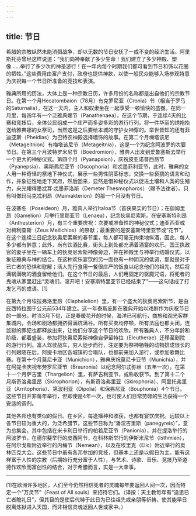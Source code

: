 ```yaml
---
---
---
```

title: 节日
---




希腊的宗教纵然未能消弭战争，却以无数的节日安抚了一成不变的经济生活。阿里斯托芬曾经这样说道：“我们向神奉献了多少生命！我们建立了多少神殿、塑像……举行了多少次的神圣游行！在一年内每个时期我们都可看到节日和饰以花圈的牺牲。”这些费用由富户支付，政府也提供神款，以使一般民众能够入场参观特意为庆祝每一个节日所准备的竞技和表演。

雅典所用的历法，大体上是一种宗教日历，许多月份的名称都是出自他们的宗教节日。在第一个月Hecatombaion（78月）有克罗尼亚（Cronia）节（相当于罗马的Saturnalia），在这一天内，主人和奴隶坐在一起享受一顿愉快的盛餐。在同一月里，每四年有一个泛雅典娜节（Panathenaea），在这个节期，于连续4天的比赛和竞技后，全体公民组成一个庄严而多姿多彩的游行行列，将一件华丽的绣袍抬送给雅典娜的女祭司，当然这是之后要给本城的守护女神穿的。举世皆知的还有菲迪亚斯（Pheidias）为巴特农神殿选择墙饰的故事。在第二个月梅塔该尼（Metageitnion）有梅塔该尼节（Metageitnia），这是一个为纪念阿波罗的次要节日。在第三个月波特罗米尼节（Boedromion），雅典人出发到爱鲁塞斯去举行一个更大的神秘仪式。第四个月（Pyanapsion），庆祝皮亚诺普西昂节（Pyanepsia）、奥斯弗尼亚节（Oscophoria）和忒墨菲利亚节，此时，雅典的女人用一种奇怪的祭地下神仪式，展示一些男性阴茎标志，交换一些亵猥的语言和动作，并象征性地走下冥府，然后回来，显然是借神秘仪式以促进土壤和人类的生殖力，来光耀得墨忒耳·忒墨菲洛斯（Demeter Thesmophoros）（赐予法律者）。只有叫做玛马克忒利昂（Maimakterion）的那一个月没有节日。

在波塞冬（Poseideon）月，雅典人举行Italoa节（首获果实的节日）；在迦姆里昂（Gamelion）月举行里那亚节（Lenaea），纪念狄奥尼索斯。在安塞斯特利昂（Anthesterion）月，有三个重要庆祝：次要或准备性的神秘仪式；迪亚西亚或对梅利查斯（Zeus Meilichios）的祭献；最重要的是安塞斯特里亚节或“花节”。在这个连续三日纪念狄奥尼索斯的春节里，每人都可毫无拘束地纵酒，因此，每人多少都有醉意；此外，尚有饮酒比赛，街头上到处都充满着酒宴的欢乐。国王执政官的妻子坐在一辆车上的狄奥尼索斯神像旁边，并在神殿里与神举行结婚仪式，以象征雅典与神的结合。在这种欢乐宴饮的另一面也有一种阴沉的低调，那就是对于已亡者的恐惧和慰解；活人先行食用一餐很庄严的饭食以纪念他们的祖先，然后将满锅满碗的酒食留给他们。在这个节日的最后，人们用固定的驱魔咒语，将死者的鬼魂从家里赶出“灵魂们，滚开吧！安塞斯特里亚节已经结束了”——这句话成了打发乞丐的成语。[1]

在第九个月埃拉弗洛里昂（Elaphelolion）里，有一个盛大的狄奥尼索斯节，是由庇西特拉图于公元前534年建立。这一年泰斯庇斯在雅典开始以戏剧作为庆祝节日的一部分。时当3月下旬，正是春暖花开的时候，海洋已可航行，商旅和观光客群集城内，会场和剧场都拥挤得满坑满谷。所有买卖均停顿，所有法庭也都关闭，连监狱的罪犯也都释放出来，让他们分享这个节日的欢欣。所有雅典人，不分年龄和阶级，都着盛装，参加将狄奥尼索斯神像自伊留特拉（Eleutherae）迁移至剧院的游行行列。富人驾驶战车，穷人徒步而行，注定要为祭神牺牲的动物排成很长的行列跟随在后。阿提卡地区各城镇的合唱队，也都前来加入游行，或参加歌舞比赛。在第十个月莫尼卡亚（Munichion），雅典庆祝莫尼卡亚节（Munichia），并在阿提卡庆祝布劳罗尼亚节（Brauronia）以纪念阿尔忒弥丝（五年一次）。在第十一个月萨吉里（Thargelion）里，有萨吉利亚节，或称收获节。到了第十二个月斯奇洛弗里昂（Skirophorion），有斯奇洛弗里亚（Skirophoria）、阿里托弗里亚（Arritophoria）、第波利亚（Dipolia）和保弗尼亚（Bouphonia）4个节日。这些节日并非每年举行，但即使是4年一次，也可使人们日常劳碌的生活获得一个安适的调剂。

其他各邦也有类似的假日。在乡区，每逢播种和收获，也都有宴饮庆祝。远较以上各节日较为重大的，为泛希腊节，这些节日称为“潘涅吉里斯（panegyreis）”，意为总集会，其中包括在米卡利日举行的帕若尼亚节（Panionia），并在提洛举行的阿波罗节，在德尔斐举行的皮西阿节，在科林斯举行的伊斯米尼节（Isthmian），在阿尔戈斯附近举行的内梅节（Nemean），以及在埃里克（Elic）附近举行的奥林匹克大会。这些节日中虽有各邦参加的竞技，但基本上还是以假日为主。能有这样富于人性的宗教（后期始行充分富于人性），与艺术、诗歌、音乐、竞技乃至道德作欢欣而富创性的结合，对于希腊而言，实是一大幸事。



* * *



[1]在欧洲许多地区，人们至今仍然相信死者的灵魂每年要返回人间一次，因而特定一个“万灵节”（Feast of All souls）来招待它们。（译按：天主教每年有“追思已亡者瞻礼日”，但其目的是使后代特于此日为已往祖先或亲朋等祈祷，使其能早日脱离炼狱进入天国，而非相信灵魂返回人世或家中。）